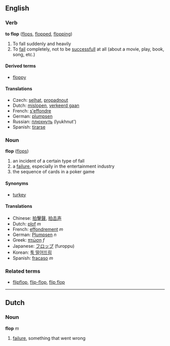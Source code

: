 ==English==
===Verb===
'''to flop''' ([[flops]], [[flopped]], [[flopping]])

# To fall suddenly and heavily
# To [[fail]] completely, not to be [[successfull]] at all (about a movie, play, book, song, etc.)

====Derived terms====
*[[floppy]]

====Translations====
*Czech: [[selhat]], [[propadnout]]
*Dutch: [[mislopen]], [[verkeerd gaan]]
*French: [[s'effondre]]
*German: [[plumpsen]]
*Russian: [[плюхнуть]] (lyukhnut')
*Spanish: [[tirarse]]

===Noun===
'''flop''' ([[flops]])

# an incident of a certain type of fall<!-- please replace with real def -->
# a [[failure]], especially in the entertainment industry
# the sequence of cards in a poker game

====Synonyms====
*[[turkey]]

====Translations====
*Chinese: [[拍擊聲]], [[拍击声]]
*Dutch: [[plof]] ''m''
*French: [[effondrement]] ''m''
*German: [[Plumpsen]] ''n''
*Greek: [[πτώση]] ''f''
*Japanese: [[フロップ]] (furoppu)
*Korean: [[툭 떨어뜨림]]
*Spanish: [[fracaso]] ''m''

===Related terms===
*[[flipflop]], [[flip-flop]], [[flip flop]]<!-- not sure which are correct -->

----
==Dutch==
===Noun===
'''flop''' ''m''

# [[failure]], something that went wrong